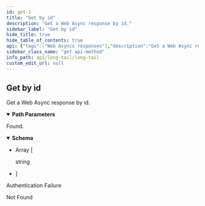 ```yaml
---
id: get-1
title: "Get by id"
description: "Get a Web Async response by id."
sidebar_label: "Get by id"
hide_title: true
hide_table_of_contents: true
api: {"tags":["Web Asyncs responses"],"description":"Get a Web Async response by id.","operationId":"get_1","parameters":[{"name":"id","in":"path","description":"The Web Async id","required":true,"schema":{"type":"string"}}],"responses":{"200":{"description":"Found.","content":{"application/json":{"schema":{"type":"array","items":{"type":"string","format":"byte"}}}}},"401":{"description":"Authentication Failure"},"404":{"description":"Not Found"}},"security":[{"ApiKey":[]}],"method":"get","path":"/webasyncs/{id}/pull","servers":[{"url":"https://api.wordlift.io/longtail"}],"securitySchemes":{"ApiKey":{"type":"apiKey","description":"`Key {your key}`","name":"Authorization","in":"header"}},"info":{"title":"Long Tail","description":"Provide suggestions for long tail opportunities.","termsOfService":"https://wordlift.io/terms-of-service/","contact":{"name":"WordLift","url":"https://wordlift.io","email":"hello@wordlift.io"},"license":{"name":"(c) copyright 2022-present WordLift","url":"https://wordlift.io"},"version":"1.0"},"postman":{"name":"Get by id","description":{"content":"Get a Web Async response by id.","type":"text/plain"},"url":{"path":["webasyncs",":id","pull"],"host":["{{baseUrl}}"],"query":[],"variable":[{"disabled":false,"description":{"content":"(Required) The Web Async id","type":"text/plain"},"type":"any","value":"","key":"id"}]},"header":[{"key":"Accept","value":"application/json"}],"method":"GET","auth":{"type":"apikey","apikey":[{"type":"any","value":"Authorization","key":"key"},{"type":"any","value":"<API Key>","key":"value"},{"type":"any","value":"header","key":"in"}]}}}
sidebar_class_name: "get api-method"
info_path: api/long-tail/long-tail
custom_edit_url: null
---
```



## Get by id



Get a Web Async response by id.

<details style={{"marginBottom":"1rem"}} data-collapsed={false} open={true}><summary style={{}}><strong>Path Parameters</strong></summary><div><ul><ParamsItem className={"paramsItem"} param={{"name":"id","in":"path","description":"The Web Async id","required":true,"schema":{"type":"string"}}}></ParamsItem></ul></div></details><div><ApiTabs><TabItem label={"200"} value={"200"}><div>

Found.

</div><div><MimeTabs schemaType={"response"}><TabItem label={"application/json"} value={"application/json"}><SchemaTabs><TabItem label={"Schema"} value={"Schema"}><details style={{}} data-collapsed={false} open={true}><summary style={{"textAlign":"left"}}><strong>Schema</strong></summary><div style={{"textAlign":"left","marginLeft":"1rem"}}></div><ul style={{"marginLeft":"1rem"}}><li><div style={{"fontSize":"var(--ifm-code-font-size)","opacity":"0.6","marginLeft":"-.5rem","paddingBottom":".5rem"}}>Array [</div></li><div style={{"marginTop":".5rem","marginBottom":".5rem","marginLeft":"1rem"}}>

string

</div><li><div style={{"fontSize":"var(--ifm-code-font-size)","opacity":"0.6","marginLeft":"-.5rem"}}>]</div></li></ul></details></TabItem><TabItem label={"Example (from schema)"} value={"Example (from schema)"}><ResponseSamples responseExample={"[\n  \"string\"\n]"} language={"json"}></ResponseSamples></TabItem></SchemaTabs></TabItem></MimeTabs></div></TabItem><TabItem label={"401"} value={"401"}><div>

Authentication Failure

</div><div></div></TabItem><TabItem label={"404"} value={"404"}><div>

Not Found

</div><div></div></TabItem></ApiTabs></div>
      